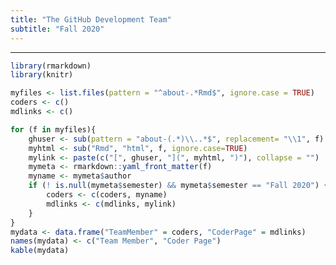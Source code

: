```yaml
---
title: "The GitHub Development Team"
subtitle: "Fall 2020"
---
```


***

```r
library(rmarkdown)
library(knitr)

myfiles <- list.files(pattern = "^about-.*Rmd$", ignore.case = TRUE)
coders <- c()
mdlinks <- c()

for (f in myfiles){
    ghuser <- sub(pattern = "about-(.*)\\..*$", replacement= "\\1", f)
    myhtml <- sub("Rmd", "html", f, ignore.case=TRUE)
    mylink <- paste(c("[", ghuser, "](", myhtml, ")"), collapse = "")
    mymeta <- rmarkdown::yaml_front_matter(f)
    myname <- mymeta$author
    if (! is.null(mymeta$semester) && mymeta$semester == "Fall 2020") {
        coders <- c(coders, myname)
        mdlinks <- c(mdlinks, mylink)
    }
}
mydata <- data.frame("TeamMember" = coders, "CoderPage" = mdlinks)
names(mydata) <- c("Team Member", "Coder Page")
kable(mydata)
```
